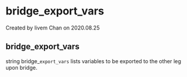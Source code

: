 
# bridge_export_vars 

 Created by  livem Chan on 2020.08.25

## bridge_export_vars

string bridge\_`export_vars` lists variables to be exported to the other leg upon bridge.

  

